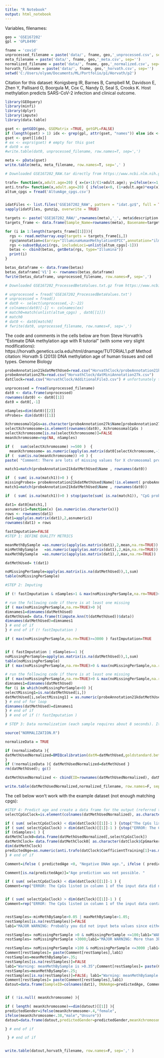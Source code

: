 ```yaml
---
title: "R Notebook"
output: html_notebook
---
```



Variables, filenames:
```r
geo = 'GSE167202'
gpl = 'GPL8490'

fname = 'covid'
unprocessed_filename = paste('data/', fname, geo,'_unprocessed.csv', sep='')
meta_filename = paste('data/', fname, geo,'_meta.csv', sep='')
normalized_filename = paste('data/', fname, geo,'_normalized.csv', sep='')
horvath_filename = paste('data/', fname, geo,'_horvath.csv', sep='')
setwd('C:/Users/olyam/Documents/ML/Portfolio/p1/Horvath/p2')
```
Citation for this dataset: 
Konigsberg IR, Barnes B, Campbell M, Davidson E, Zhen Y, Pallisard O, Boorgula M, Cox C, Nandy D, Seal S, Crooks K. Host methylation predicts SARS-CoV-2 infection and clinical outcome.
```r
library(GEOquery)
library(minfi)
library(dplyr)
library(impute)
library(data.table)
```

```r
gset <- getGEO(geo, GSEMatrix =TRUE, getGPL=FALSE)
if (length(gset) > 1) idx <- grep(gpl, attr(gset, "names")) else idx <- 1
gset <- gset[[idx]]
# ex <- exprs(gset) # empty for this gset
# dat0 = ex
#write.table(dat0, unprocessed_filename, row.names=T, sep=',') 

meta <- pData(gset)
write.table(meta, meta_filename, row.names=T, sep=',' ) 
```

```r
# Downloaded GSE167202_RAW.tar directly from https://www.ncbi.nlm.nih.gov/geo/query/acc.cgi?acc=GSE167202

trafo= function(x,adult.age=20) { x=(x+1)/(1+adult.age); y=ifelse(x<=1, log( x),x-1);y }
anti.trafo= function(x,adult.age=20) { ifelse(x<0, (1+adult.age)*exp(x)-1, (1+adult.age)*x+adult.age) }
altum_cpgs = fread('AltumAge_cpgs.csv')


idatFiles <- list.files('GSE167202_RAW', pattern = "idat.gz$", full = TRUE)
sapply(idatFiles, gunzip, overwrite = TRUE)

targets <- paste('GSE167202_RAW/',rownames(meta),'_', meta$description.1,'_noid',sep='')
targets_frame <- data.frame(Sample_Name=rownames(meta), Basename=targets)

for (i in 1:length(targets_frame[[1]])){
  rgs <- read.metharray.exp(targets = targets_frame[i,])
  rgs@annotation=c(array="IlluminaHumanMethylationEPIC",annotation="ilm10b2.hg19")
  rgs <-subsetByLoci(rgs, includeLoci=unlist(altum_cpgs[-1]))
  betas <- cbind(betas, getBeta(rgs, type="Illumina"))
  print(i)
}

betas_dataframe <- data.frame(betas)
betas_dataframe['V1'] <- rownames(betas_dataframe)
fwrite(betas_dataframe, unprocessed_filename, row.names=F, sep=',') 
```

```r
# Downloaded GSE167202_ProcessedBetaValues.txt.gz from https://www.ncbi.nlm.nih.gov/geo/query/acc.cgi?acc=GSE167202 - first did normalization with this file to see if re-normalizing could work for age estimation (it didn't)

# unprocessed = fread('GSE167202_ProcessedBetaValues.txt')
# unprocessed = fread()
# dat0 <- select(unprocessed,-2:-22)
# colnames(dat0)[-1] <- colnames(ex)
# match0=match(unlist(altum_cpgs) , dat0[[1]])
# match0
# dat0 <- dat0[match0]
# fwrite(dat0, unprocessed_filename, row.names=F, sep=',') 
```



The code and comments in the cells below are from Steve Horvath's "Estimate DNA methylation age with R tutorial" (with some very slight modifications): https://horvath.genetics.ucla.edu/html/dnamage/TUTORIAL1.pdf
Method citation: Horvath S (2013) DNA methylation age of human tissues and cell types. Genome Biology

```r
probeAnnotation21kdatMethUsed=read.csv("HorvathClock/probeAnnotation21kdatMethUsed.csv")
probeAnnotation27k=read.csv("HorvathClock/datMiniAnnotation27k.csv")
datClock=read.csv("HorvathClock/AdditionalFile3.csv") # unfortunately there weren't enough cpgs that matched up with the cpgs in the original Horvath clock

unprocessed = fread(unprocessed_filename)
dat0 <- data.frame(unprocessed)
rownames(dat0) <- dat0[[1]]
dat0 = dat0[,-1]

nSamples=dim(dat0)[[2]]
nProbes= dim(dat0)[[1]] 
```

```r
XchromosomalCpGs=as.character(probeAnnotation27k$Name[probeAnnotation27k$Chr=="X"]) 
selectXchromosome=is.element(rownames(dat0), XchromosomalCpGs ) 
selectXchromosome[is.na(selectXchromosome)]=FALSE
meanXchromosome=rep(NA, nSamples) 

if (   sum(selectXchromosome) >=500 )  { 
  meanXchromosome= as.numeric(apply(as.matrix(dat0[selectXchromosome,-1]),2,mean,na.rm=TRUE)) }
if (  sum(is.na(meanXchromosome)) >0 ) { 
paste( "Comment: There are lots of missing values for X chromosomal probes for some of the samples. This is not a problem when it comes to estimating age but I cannot predict the gender of these samples." )  } 
```

```r
match1=match(probeAnnotation21kdatMethUsed$Name , rownames(dat0))

if  ( sum( is.na(match1))>0 ) {  
missingProbes= probeAnnotation21kdatMethUsed$Name[!is.element( probeAnnotation21kdatMethUsed$Name , rownames(dat0))]}
match1=match(probeAnnotation21kdatMethUsed$Name , rownames(dat0))

if  ( sum( is.na(match1))>0 ) stop(paste(sum( is.na(match1)), "CpG probes cannot be matched"))

dat1= dat0[match1,] 
asnumeric1=function(x) {as.numeric(as.character(x))} 
rows <- rownames(dat1)
dat1=apply(as.matrix(dat1),2,asnumeric1)
rownames(dat1) = rows
```

```r
fastImputation=FALSE
#STEP 1: DEFINE QUALITY METRICS

meanMethBySample =as.numeric(apply(as.matrix(dat1),2,mean,na.rm=TRUE))
minMethBySample   =as.numeric(apply(as.matrix(dat1),2,min,na.rm=TRUE))
maxMethBySample  =as.numeric(apply(as.matrix(dat1),2,max,na.rm=TRUE))

datMethUsed= t(dat1)

noMissingPerSample=apply(as.matrix(is.na(datMethUsed)),1,sum)
table(noMissingPerSample)

#STEP 2: Imputing 

if (! fastImputation & nSamples>1 & max(noMissingPerSample,na.rm=TRUE)<3000 ){

# run the following code if there is at least one missing
if ( max(noMissingPerSample,na.rm=TRUE)>0 ){
dimnames1=dimnames(datMethUsed)
datMethUsed= data.frame(t(impute.knn(t(datMethUsed))$data))
dimnames(datMethUsed)=dimnames1
} # end of if
} # end of if (! fastImputation )

if ( max(noMissingPerSample,na.rm=TRUE)>=3000 ) fastImputation=TRUE


if ( fastImputation | nSamples==1 ){
noMissingPerSample=apply(as.matrix(is.na(datMethUsed)),1,sum)
table(noMissingPerSample)
if ( max(noMissingPerSample,na.rm=TRUE)>0 & max(noMissingPerSample,na.rm=TRUE) >= 3000 ) {normalizeData=FALSE}

# run the following code if there is at least one missing
if ( max(noMissingPerSample,na.rm=TRUE)>0 & max(noMissingPerSample,na.rm=TRUE) < 3000 ){
dimnames1=dimnames(datMethUsed)
for (i in which(noMissingPerSample>0) ){
selectMissing1=is.na(datMethUsed[i,])
datMethUsed[i,selectMissing1] = as.numeric(probeAnnotation21kdatMethUsed$goldstandard2[selectMissing1])
} # end of for loop
dimnames(datMethUsed)=dimnames1
} # end of if
} # end of if (! fastImputation )

```
```r
# STEP 3: Data normalization (each sample requires about 8 seconds). It would be straightforward to parallelize this operation.

source("NORMALIZATION.R") 

normalizeData = TRUE

if (normalizeData ){
datMethUsedNormalized=BMIQcalibration(datM=datMethUsed,goldstandard.beta= probeAnnotation21kdatMethUsed$goldstandard2,plots=FALSE)
}
if (!normalizeData ){ datMethUsedNormalized=datMethUsed }
rm(datMethUsed); gc()

datMethUsedNormalized <- cbind(ID=rownames(datMethUsedNormalized), datMethUsedNormalized)

write.table(datMethUsedNormalized,normalized_filename, row.names=F, sep="," ) 
```

The cell below won't work with the example dataset (not enough matching cpgs):
```r
#STEP 4: Predict age and create a data frame for the output (referred to as datout)
selectCpGsClock=is.element(colnames(datMethUsedNormalized), as.character(datClock$CpGmarker[-1]))

if ( sum( selectCpGsClock) < dim(datClock)[[1]]-1 ) {stop("The CpGs listed in column 1 of the input data did not contain the CpGs needed for calculating DNAm age. Make sure to input cg numbers such as cg00075967.")}
if ( sum( selectCpGsClock) > dim(datClock)[[1]]-1 ) {stop("ERROR: The CpGs listed in column 1 of the input data contain duplicate CpGs. Each row should report only one unique CpG marker (cg number).")}
if (nSamples>1 ) {
datMethClock0=data.frame(datMethUsedNormalized[,selectCpGsClock])
datMethClock= data.frame(datMethClock0[ as.character(datClock$CpGmarker[-1])])
dim(datMethClock)
predictedAge=as.numeric(anti.trafo(datClock$CoefficientTraining[1]+as.matrix(datMethClock)%*% as.numeric(datClock$CoefficientTraining[-1])))
} # end of if

Comment=ifelse ( predictedAge <0, "Negative DNAm age.", ifelse ( predictedAge >100, "Old DNAm age.", rep("",length(predictedAge))))

Comment[is.na(predictedAge)]="Age prediction was not possible. "

if ( sum( selectCpGsClock) < dim(datClock)[[1]]-1 ) {
Comment=rep("ERROR: The CpGs listed in column 1 of the input data did not contain the CpGs needed for calculating DNAm age. Make sure to input cg numbers such as cg00075967.",length(predictedAge) )}


if ( sum( selectCpGsClock) > dim(datClock)[[1]]-1 ) {
Comment=rep("ERROR: The CpGs listed in column 1 of the input data contain duplicate CpGs. Each row should report only one unique CpG marker (cg number).",length(predictedAge) )}


restSamples=-minMethBySample>0.05 | maxMethBySample>1.05;
restSamples[is.na(restSamples)]=FALSE
lab1="MAJOR WARNING: Probably you did not input beta values since either minMethBySample<-0.05 or maxMethBySample>1.05.";Comment[restSamples]= paste(Comment[restSamples],lab1)

restSamples= noMissingPerSample >0 & noMissingPerSample <=100;lab1="WARNING: Some beta values were missing, see noMissingPerSample."; Comment[restSamples]= paste(Comment[restSamples],lab1)
restSamples= noMissingPerSample >3000;lab1="MAJOR WARNING: More than 3k missing values!!"; Comment[restSamples]= paste(Comment[restSamples],lab1)

restSamples= noMissingPerSample >100 & noMissingPerSample <=3000 ;lab1="MAJOR WARNING: noMissingPerSample>100"
Comment[restSamples]= paste(Comment[restSamples],lab1)
restSamples=meanMethBySample>.35;
restSamples[is.na(restSamples)]=FALSE
lab1="Warning: meanMethBySample is >0.35";Comment[restSamples]= paste(Comment[restSamples],lab1)
restSamples=meanMethBySample<.25;
restSamples[is.na(restSamples)]=FALSE; lab1="Warning: meanMethBySample is <0.25"
Comment[restSamples]= paste(Comment[restSamples],lab1)
datout=data.frame(SampleID=colnames(dat1), DNAmAge=predictedAge, Comment, noMissingPerSample,meanMethBySample, minMethBySample, maxMethBySample)


if ( !is.null( meanXchromosome) ){  

if ( length( meanXchromosome)==dim(datout)[[1]] ){
predictedGender=ifelse(meanXchromosome>.4,"female",
ifelse(meanXchromosome<.38,"male","Unsure"))
datout=data.frame(datout,predictedGender=predictedGender,meanXchromosome=meanXchromosome)

} # end of if 

 } # end of if


write.table(datout,horvath_filename, row.names=F, sep=',' ) 
```

